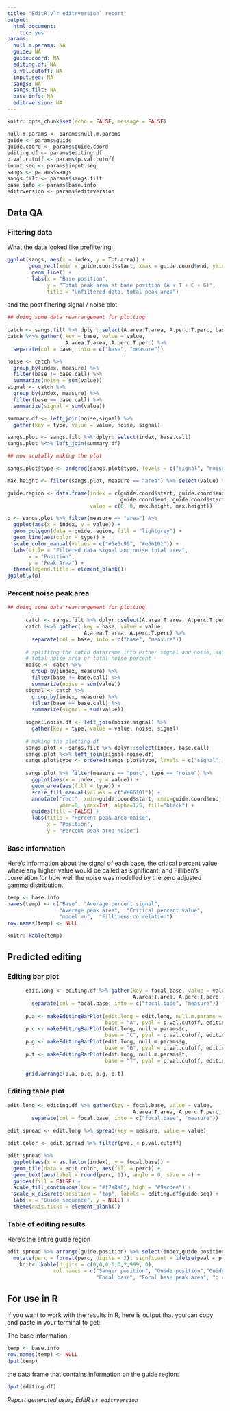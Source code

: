 ```yaml
---
title: "EditR v`r editrversion` report"
output: 
  html_document: 
    toc: yes
params:
  null.m.params: NA
  guide: NA
  guide.coord: NA
  editing.df: NA
  p.val.cutoff: NA
  input.seq: NA
  sangs: NA
  sangs.filt: NA
  base.info: NA
  editrversion: NA
---
```


```r
knitr::opts_chunk$set(echo = FALSE, message = FALSE)
```


```r
null.m.params <- params$null.m.params
guide <- params$guide
guide.coord <- params$guide.coord
editing.df <- params$editing.df
p.val.cutoff <- params$p.val.cutoff
input.seq <- params$input.seq
sangs <- params$sangs
sangs.filt <- params$sangs.filt
base.info <- params$base.info
editrversion <- params$editrversion
```



## Data QA

### Filtering data

What the data looked like prefiltering:

```r
ggplot(sangs, aes(x = index, y = Tot.area)) +
       geom_rect(xmin = guide.coord$start, xmax = guide.coord$end, ymin = 0, ymax = Inf, fill = "lightgrey") +
        geom_line() +
        labs(x = "Base position",
             y = "Total peak area at base position (A + T + C + G)",
             title = "Unfiltered data, total peak area")
```


and the post filtering signal / noise plot:

```r
## doing some data rearrangement for plotting
      
catch <- sangs.filt %>% dplyr::select(A.area:T.area, A.perc:T.perc, base.call, index)
catch %<>% gather( key = base, value = value,
                   A.area:T.area, A.perc:T.perc) %>%
  separate(col = base, into = c("base", "measure"))

noise <- catch %>% 
  group_by(index, measure) %>% 
  filter(base != base.call) %>%
  summarize(noise = sum(value))
signal <- catch %>%
  group_by(index, measure) %>%
  filter(base == base.call) %>% 
  summarize(signal = sum(value))

summary.df <- left_join(noise,signal) %>%
  gather(key = type, value = value, noise, signal)

sangs.plot <- sangs.filt %>% dplyr::select(index, base.call) 
sangs.plot %<>% left_join(summary.df)

## now acutally making the plot

sangs.plot$type <- ordered(sangs.plot$type, levels = c("signal", "noise"))

max.height <- filter(sangs.plot, measure == "area") %>% select(value) %>% max

guide.region <- data.frame(index = c(guide.coord$start, guide.coord$end,
                                     guide.coord$end, guide.coord$start), 
                           value = c(0, 0, max.height, max.height))

p <- sangs.plot %>% filter(measure == "area") %>%
  ggplot(aes(x = index, y = value)) +
  geom_polygon(data = guide.region, fill = "lightgrey") +
  geom_line(aes(color = type)) +
  scale_color_manual(values = c("#5e3c99", "#e66101")) +  
  labs(title = "Filtered data signal and noise total area",
       x = "Position",
       y = "Peak Area") + 
  theme(legend.title = element_blank())
ggplotly(p)
```


### Percent noise peak area

```r
## doing some data rearrangement for plotting
      
      catch <- sangs.filt %>% dplyr::select(A.area:T.area, A.perc:T.perc, base.call, index)
      catch %<>% gather( key = base, value = value,
                         A.area:T.area, A.perc:T.perc) %>%
        separate(col = base, into = c("base", "measure"))
      
      # splitting the catch dataframe into either signal and noise, and calculating the 
      # total noise area or total noise percent
      noise <- catch %>% 
        group_by(index, measure) %>% 
        filter(base != base.call) %>%
        summarize(noise = sum(value))
      signal <- catch %>%
        group_by(index, measure) %>%
        filter(base == base.call) %>% 
        summarize(signal = sum(value))
      
      signal.noise.df <- left_join(noise,signal) %>%
        gather(key = type, value = value, noise, signal)
      
      # making the plotting df
      sangs.plot <- sangs.filt %>% dplyr::select(index, base.call) 
      sangs.plot %<>% left_join(signal.noise.df)
      sangs.plot$type <- ordered(sangs.plot$type, levels = c("signal", "noise"))
      
      sangs.plot %>% filter(measure == "perc", type == "noise") %>%
        ggplot(aes(x = index, y = value)) +
        geom_area(aes(fill = type)) +
        scale_fill_manual(values = c("#e66101")) + 
        annotate("rect", xmin=guide.coord$start, xmax=guide.coord$end,
                 ymin=0, ymax=Inf, alpha=1/5, fill="black") +
        guides(fill = FALSE) + 
        labs(title = "Percent peak area noise",
             x = "Position",
             y = "Percent peak area noise")
```


### Base information

Here's information about the signal of each base, the critical percent value where any higher value would be called as significant, and Filliben's correlation for how well the noise was modelled by the zero adjusted gamma distribution. 

```r
temp <- base.info
names(temp) <- c("Base", "Average percent signal", 
                 "Average peak area",  "Critical percent value",
                 "model mu",  "Fillibens correlation")
row.names(temp) <- NULL

knitr::kable(temp)
```


## Predicted editing 


### Editing bar plot

```r
      edit.long <- editing.df %>% gather(key = focal.base, value = value, 
                                         A.area:T.area, A.perc:T.perc, T.pval:A.pval) %>%
        separate(col = focal.base, into = c("focal.base", "measure"))
      
      p.a <- makeEditingBarPlot(edit.long = edit.long, null.m.params = null.m.params$a,
                                base = "A", pval = p.val.cutoff, editing.df)
      p.c <- makeEditingBarPlot(edit.long, null.m.params$c,
                                base = "C", pval = p.val.cutoff, editing.df)
      p.g <- makeEditingBarPlot(edit.long, null.m.params$g,
                                base = "G", pval = p.val.cutoff, editing.df)
      p.t <- makeEditingBarPlot(edit.long, null.m.params$t,
                                base = "T", pval = p.val.cutoff, editing.df)
      
      grid.arrange(p.a, p.c, p.g, p.t)
```

### Editing table plot

```r
edit.long <- editing.df %>% gather(key = focal.base, value = value, 
                                         A.area:T.area, A.perc:T.perc, T.pval:A.pval) %>%
        separate(col = focal.base, into = c("focal.base", "measure"))
      
edit.spread <- edit.long %>% spread(key = measure, value = value)

edit.color <- edit.spread %>% filter(pval < p.val.cutoff)

edit.spread %>% 
  ggplot(aes(x = as.factor(index), y = focal.base)) + 
  geom_tile(data = edit.color, aes(fill = perc)) + 
  geom_text(aes(label = round(perc, 1)), angle = 0, size = 4) +   
  guides(fill = FALSE) + 
  scale_fill_continuous(low = "#f7a8a8", high = "#9acdee") + 
  scale_x_discrete(position = "top", labels = editing.df$guide.seq) + 
  labs(x = "Guide sequence", y = NULL) + 
  theme(axis.ticks = element_blank())
```


### Table of editing results

<!-- Here are just the positions that showed editing: -->

<!-- ```{r} -->
<!-- options(scipen=999) -->
<!-- edit.spread %>% filter(pval < p.val.cutoff, focal.base != guide.seq) %>% -->
<!--   select(index, guide.position, guide.seq, base.call, focal.base, area, perc, pval) %>%  -->
<!--   knitr::kable(digits = c(0,0,0,0,0,2,999), -->
<!--                col.names = c("Sanger position", "Guide position","Guide sequence", "Sanger base call", -->
<!--                              "Focal base", "Focal base peak area", -->
<!--                              "Focal base percent area", "p value")) -->
<!-- ``` -->

Here's the entire guide region

```r
edit.spread %>% arrange(guide.position) %>% select(index,guide.position, guide.seq, base.call, focal.base, perc, pval) %>% 
  mutate(perc = format(perc, digits = 2), signficant = ifelse(pval < p.val.cutoff, yes = "*", no = "")) %>%
    knitr::kable(digits = c(0,0,0,0,0,2,999, 0),
               col.names = c("Sanger position", "Guide position","Guide sequence", "Sanger base call",
                             "Focal base", "Focal base peak area", "p value", ""))
```





## For use in R

If you want to work with the results in R, here is output that you can copy and paste in your terminal to get:

The base information: 

```r
temp <- base.info
row.names(temp) <- NULL
dput(temp)
```

the data.frame that contains information on the guide region:

```r
dput(editing.df)
```



*Report generated using EditR v`r editrversion`*

